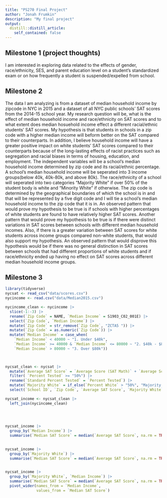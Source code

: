 ```yaml
---
title: "PS270 Final Project"
author: "Jonah Frumkin"
description: "My final project"
output:
  distill::distill_article:
    self_contained: false
---
```




## Milestone 1 (project thoughts)

I am interested in exploring data related to the effects of gender, race/ethnicity, SES, and parent education level on a student's standardized exam or on how frequently a student is suspended/expelled from school.

## Milestone 2 

The data I am analyzing is from a dataset of median household income by zipcode in NYC in 2015 and a dataset of all NYC public schools' SAT scores from the 2014-15 school year. My research question will be, what is the effect of median household income and race/ethnicity on SAT scores and to what extent does median hosuehold income effect a different racial/ethnic students' SAT scores. My hypothesis is that students in schools in a zip code with a higher median income will beform better on the SAT compared to their counterparts. In addition, I believe household income will have a greater positive impact on white students' SAT scores compared to their counterparts because of the long-lasting effects of racist practices such as segregation and racial biases in terms of housing, education, and employment. The independent variables will be a school's median household income determined by zip code and its racial/ethnic percentage. A school's median household income will be seperated into 3 income groups(below 40k, 40k-80k, and above 80k). The race/ethnicity of a school will seperated into two categories "Majority White" if over 50% of the student body is white and "Minority White" if otherwise. The zip code is determined by the geographical boundaries of which the school is in and that will be represented by a five digit code and I will tie a school's median household income to the zip code that it is in. An observed pattern that would prove my hypothesis to be true is if schools with higher percentages of white students are found to have relatively higher SAT scores. Another pattern that would prove my hypothesis to be true is if there were distinct variations in SAT scores between schools with different median household incomes. Also, if there is a greater variation between SAT scores for white students across income groups compared non-white students, that would also support my hypothesis. An observed pattern that would disprove this hypothesis would be if there was no general distinction in SAT scores between schools that had different proportions of white students and if race/ethnicity ended up having no effect on SAT scores across different median household income groups. 

## Milestone 3

```r
library(tidyverse)
nycsat <- read_csv("data/scores.csv")
nycincome <- read.csv("data/Median2015.csv")
```
```r
nycincome_clean <- nycincome |>
  slice(-1:-3) |>
  rename(`Zip Code` = NAME, `Median Income` = S1903_C02_001E) |>
  select(`Zip Code`, `Median Income`) |>
  mutate(`Zip Code` = str_remove(`Zip Code`, "ZCTA5 ")) |>
  mutate(`Zip Code` = as.numeric(`Zip Code`)) |>
  mutate(`Median Income` = case_when(
    `Median Income` < 40000 ~ "1. Under $40k",
    `Median Income` >= 40000 & `Median Income` <= 80000 ~ "2. $40k - $80k",
    `Median Income` > 80000 ~ "3. Over $80k"))

  
```

```r
nycsat_clean <- nycsat |>
  mutate(`Average SAT Score` = `Average Score (SAT Math)` + `Average Score (SAT Reading)` + `Average Score (SAT Writing)`) |>
  filter( `Percent Tested` >= "50%") |>
  rename(`Standard Percent Tested` = `Percent Tested`) |>
  mutate(`Majority White` = if_else(`Percent White` > "50%", "Majority White", "Minority White")) |>
  select(`School ID`, `Zip Code`, `Average SAT Score`, `Majority White`, `Student Enrollment`, `Standard Percent Tested`)
```


```r
nycsat_income <- nycsat_clean |>
  left_join(nycincome_clean) 
  
  
  
```

```r
nycsat_income |>
  group_by(`Median Income`) |>
  summarise(`Median SAT Score` = median(`Average SAT Score`, na.rm = TRUE)) 
  
```
```r
nycsat_income |>
  group_by(`Majority White`) |>
  summarise(`Median SAT Score` = median(`Average SAT Score`, na.rm = TRUE)) 
  
```

```r
nycsat_income |>
  group_by(`Majority White`, `Median Income`) |>
  summarise(`Median SAT Score` = median(`Average SAT Score`, na.rm = TRUE)) |>
  pivot_wider(names_from = `Median Income`,
              values_from = `Median SAT Score`)
  
```




